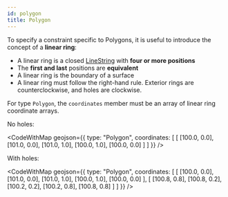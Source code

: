 ```yaml
---
id: polygon
title: Polygon
---
```



To specify a constraint specific to Polygons, it is useful to introduce the concept of a **linear ring**:

- A linear ring is a closed [LineString](#linestring) with **four or more positions**
- The **first and last** positions are **equivalent**
- A linear ring is the boundary of a surface
- A linear ring must follow the right-hand rule. Exterior rings are counterclockwise, and holes are clockwise.

For type `Polygon`, the `coordinates` member must be an array of linear ring coordinate arrays.

No holes:

<CodeWithMap
  geojson={{
    type: "Polygon",
    coordinates: [
      [
        [100.0, 0.0],
        [101.0, 0.0],
        [101.0, 1.0],
        [100.0, 1.0],
        [100.0, 0.0]
      ]
    ]
  }}
/>

With holes:

<CodeWithMap
  geojson={{
    type: "Polygon",
    coordinates: [
      [
        [100.0, 0.0],
        [101.0, 0.0],
        [101.0, 1.0],
        [100.0, 1.0],
        [100.0, 0.0]
      ],
      [
        [100.8, 0.8],
        [100.8, 0.2],
        [100.2, 0.2],
        [100.2, 0.8],
        [100.8, 0.8]
      ]
    ]
  }}
/>
